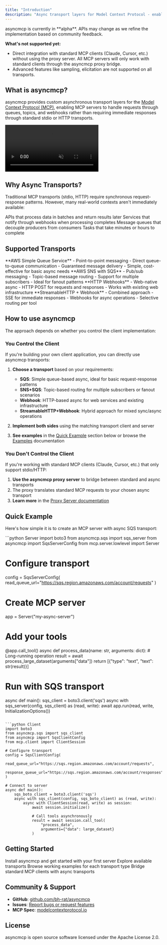 ```yaml
---
title: "Introduction"
description: "Async transport layers for Model Context Protocol - enabling queue-based and webhook communication for MCP servers"
---
```


<Note>
asyncmcp is currently in **alpha**. APIs may change as we refine the implementation based on community feedback.

**What's not supported yet:**
- Direct integration with standard MCP clients (Claude, Cursor, etc.) without using the proxy server. All MCP servers will only work with standard clients through the asyncmcp proxy bridge.
- Advanced features like sampling, elicitation are not supported on all transports.
</Note>

## What is asyncmcp?

asyncmcp provides custom asynchronous transport layers for the [Model Context Protocol (MCP)](https://modelcontextprotocol.io), enabling MCP servers to handle requests through queues, topics, and webhooks rather than requiring immediate responses through standard stdio or HTTP transports.

<Frame caption="MCP Server working over AWS SQS queues">
  <video controls autoplay muted loop>
    <source src="https://github.com/user-attachments/assets/4b775ff8-02ae-4730-a822-3e1cedf9d744" type="video/mp4" />
  </video>
</Frame>

## Why Async Transports?

Traditional MCP transports (stdio, HTTP) require synchronous request-response patterns. However, many real-world contexts aren't immediately available:

<CardGroup cols={2}>
  <Card title="Batch Processing" icon="clock">
    APIs that process data in batches and return results later
  </Card>
  <Card title="Webhooks" icon="webhook">
    Services that notify through webhooks when processing completes
  </Card>
  <Card title="Queue Systems" icon="list">
    Message queues that decouple producers from consumers
  </Card>
  <Card title="Long Operations" icon="hourglass">
    Tasks that take minutes or hours to complete
  </Card>
</CardGroup>


## Supported Transports

<Tabs>
  <Tab title="SQS">
    **AWS Simple Queue Service** - Point-to-point messaging
    - Direct queue-to-queue communication
    - Guaranteed message delivery
    - Simple, cost-effective for basic async needs
  </Tab>
  <Tab title="SNS+SQS">
    **AWS SNS with SQS** - Pub/sub messaging
    - Topic-based message routing
    - Support for multiple subscribers
    - Ideal for fanout patterns
  </Tab>
  <Tab title="Webhook">
    **HTTP Webhooks** - Web-native async
    - HTTP POST for requests and responses
    - Works with existing web infrastructure
  </Tab>
  <Tab title="StreamableHTTP+Webhook">
    **StreamableHTTP + Webhook** - Combined approach
    - SSE for immediate responses
    - Webhooks for async operations
    - Selective routing per tool
  </Tab>
</Tabs>


## How to use asyncmcp

The approach depends on whether you control the client implementation:

### You Control the Client

If you're building your own client application, you can directly use asyncmcp transports:

1. **Choose a transport** based on your requirements:
   - **SQS**: Simple queue-based async, ideal for basic request-response patterns
   - **SNS+SQS**: Topic-based routing for multiple subscribers or fanout scenarios
   - **Webhook**: HTTP-based async for web services and existing infrastructure
   - **StreamableHTTP+Webhook**: Hybrid approach for mixed sync/async operations

2. **Implement both sides** using the matching transport client and server
3. **See examples** in the [Quick Example](#quick-example) section below or browse the [Examples](/examples/basic-examples) documentation

### You Don't Control the Client

If you're working with standard MCP clients (Claude, Cursor, etc.) that only support stdio/HTTP:

1. **Use the asyncmcp proxy server** to bridge between standard and async transports
2. The proxy translates standard MCP requests to your chosen async transport
3. **Learn more** in the [Proxy Server documentation](/proxy)

## Quick Example

Here's how simple it is to create an MCP server with async SQS transport:

<CodeGroup>
```python Server
import boto3
from asyncmcp.sqs import sqs_server
from asyncmcp import SqsServerConfig
from mcp.server.lowlevel import Server

# Configure transport
config = SqsServerConfig(
    read_queue_url="https://sqs.region.amazonaws.com/account/requests"
)

# Create MCP server
app = Server("my-async-server")

# Add your tools
@app.call_tool()
async def process_data(name: str, arguments: dict):
    # Long-running operation
    result = await process_large_dataset(arguments["data"])
    return [{"type": "text", "text": str(result)}]

# Run with SQS transport
async def main():
    sqs_client = boto3.client('sqs')
    async with sqs_server(config, sqs_client) as (read, write):
        await app.run(read, write, InitializationOptions())
```

```python Client
import boto3
from asyncmcp.sqs import sqs_client
from asyncmcp import SqsClientConfig
from mcp.client import ClientSession

# Configure transport
config = SqsClientConfig(
    read_queue_url="https://sqs.region.amazonaws.com/account/requests",
    response_queue_url="https://sqs.region.amazonaws.com/account/responses"
)

# Connect to server
async def main():
    sqs_boto_client = boto3.client('sqs')
    async with sqs_client(config, sqs_boto_client) as (read, write):
        async with ClientSession(read, write) as session:
            await session.initialize()
            
            # Call tools asynchronously
            result = await session.call_tool(
                "process_data", 
                arguments={"data": large_dataset}
            )
```
</CodeGroup>


## Getting Started

<CardGroup cols={2}>
  <Card title="Quickstart" icon="rocket" href="/quickstart">
    Install asyncmcp and get started with your first server
  </Card>
  
  <Card title="Transports" icon="route" href="/transports/sqs">
    Explore available transports
  </Card>
  
  <Card title="Examples" icon="code" href="/examples/basic-examples">
    Browse working examples for each transport type
  </Card>
  
  <Card title="Proxy Server" icon="server" href="/proxy">
    Bridge standard MCP clients with async transports
  </Card>
</CardGroup>

## Community & Support

- **GitHub**: [github.com/bh-rat/asyncmcp](https://github.com/bh-rat/asyncmcp)
- **Issues**: [Report bugs or request features](https://github.com/bh-rat/asyncmcp/issues)
- **MCP Spec**: [modelcontextprotocol.io](https://modelcontextprotocol.io)

## License

asyncmcp is open source software licensed under the Apache License 2.0.